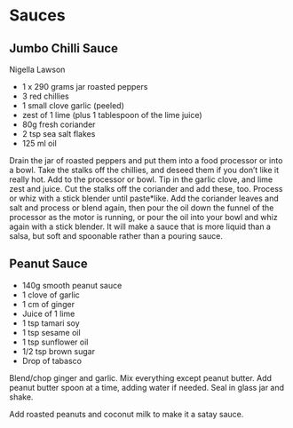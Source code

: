 # Sauces

## Jumbo Chilli Sauce
Nigella Lawson

* 1 x 290 grams jar roasted peppers
* 3 red chillies
* 1 small clove garlic (peeled)
* zest of 1 lime (plus 1 tablespoon of the lime juice)
* 80g fresh coriander
* 2 tsp sea salt flakes
* 125 ml oil

Drain the jar of roasted peppers and put them into a food processor or into a bowl.
Take the stalks off the chillies, and deseed them if you don’t like it really hot. Add to the processor or bowl.
Tip in the garlic clove, and lime zest and juice. Cut the stalks off the coriander and add these, too. Process or whiz with a stick blender until paste*like.
Add the coriander leaves and salt and process or blend again, then pour the oil down the funnel of the processor as the motor is running, or pour the oil into your bowl and whiz again with a stick blender. It will make a sauce that is more liquid than a salsa, but soft and spoonable rather than a pouring sauce.

## Peanut Sauce

* 140g smooth peanut sauce
* 1 clove of garlic
* 1 cm of ginger
* Juice of 1 lime
* 1 tsp tamari soy
* 1 tsp sesame oil
* 1 tsp sunflower oil
* 1/2 tsp brown sugar
* Drop of tabasco

Blend/chop ginger and garlic. Mix everything except peanut butter.
Add peanut butter spoon at a time, adding water if needed. Seal in glass jar and shake.

Add roasted peanuts and coconut milk to make it a satay sauce.